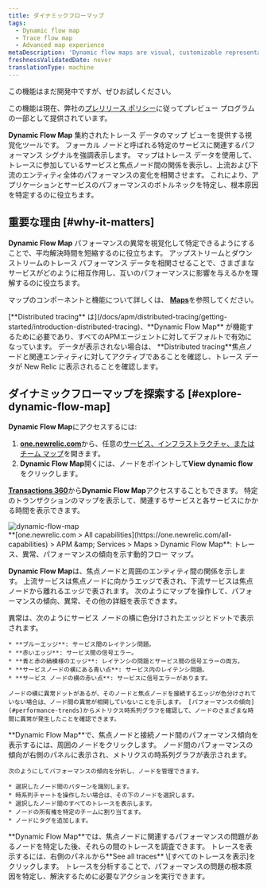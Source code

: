```yaml
---
title: ダイナミックフローマップ
tags:
  - Dynamic flow map
  - Trace flow map
  - Advanced map experience
metaDescription: 'Dynamic flow maps are visual, customizable representations of your aggregated trace data.'
freshnessValidatedDate: never
translationType: machine
---
```


<Callout title="プレビュー">
  この機能はまだ開発中ですが、ぜひお試しください。

  この機能は現在、弊社の[プレリリース ポリシー](/docs/licenses/license-information/referenced-policies/new-relic-pre-release-policy)に従ってプレビュー プログラムの一部として提供されています。
</Callout>

<DNT>**Dynamic Flow Map**</DNT> 集約されたトレース データのマップ ビューを提供する視覚化ツールです。 フォーカル ノードと呼ばれる特定のサービスに関連するパフォーマンス シグナルを強調表示します。 マップはトレース データを使用して、トレースに参加しているサービスと焦点ノード間の関係を表示し、上流および下流のエンティティ全体のパフォーマンスの変化を相関させます。 これにより、アプリケーションとサービスのパフォーマンスのボトルネックを特定し、根本原因を特定するのに役立ちます。

## 重要な理由 [#why-it-matters]

<DNT>**Dynamic Flow Map**</DNT> パフォーマンスの異常を視覚化して特定できるようにすることで、平均解決時間を短縮するのに役立ちます。 アップストリームとダウンストリームのトレース パフォーマンス データを相関させることで、さまざまなサービスがどのように相互作用し、互いのパフォーマンスに影響を与えるかを理解するのに役立ちます。

マップのコンポーネントと機能について詳しくは、 [<DNT>**Maps**</DNT>](/docs/service-architecture-intelligence/maps/advanced-maps)を参照してください。

<Callout variant="important">
  [<DNT>**Distributed tracing**</DNT> は](/docs/apm/distributed-tracing/getting-started/introduction-distributed-tracing)、<DNT>**Dynamic Flow Map**</DNT> が機能するために必要であり、すべてのAPMエージェントに対してデフォルトで有効になっています。 データが表示されない場合は、 <DNT>**Distributed tracing**</DNT>焦点ノードと関連エンティティに対してアクティブであることを確認し、トレース データが New Relic に表示されることを確認します。
</Callout>

## ダイナミックフローマップを探索する [#explore-dynamic-flow-map]

<DNT>**Dynamic Flow Map**</DNT>にアクセスするには:

1. <DNT>**[one.newrelic.com](https://one.newrelic.com)**</DNT>から、任意の[サービス、インフラストラクチャ、またはチーム マップ](/docs/service-architecture-intelligence/maps/advanced-maps)を開きます。
2. <DNT>**Dynamic Flow Map**</DNT>開くには、ノードをポイントして<DNT>**View dynamic flow**</DNT>をクリックします。

[<DNT>**Transactions 360**</DNT>](/docs/apm/transactions/workload-performance-monitoring/transaction-workloads/)から<DNT>**Dynamic Flow Map**</DNT>アクセスすることもできます。 特定のトランザクションのマップを表示して、関連するサービスと各サービスにかかる時間を表示できます。

<img title="dynamic-flow-map" alt="dynamic-flow-map" src="/images/dynamic-flow-map.webp" />

<figcaption>
  <DNT>**[one.newrelic.com &gt; All capabilities](https://one.newrelic.com/all-capabilities) &gt; APM &amp;amp; Services &gt; Maps &gt; Dynamic Flow Map**</DNT>: トレース、異常、パフォーマンスの傾向を示す動的フロー マップ。
</figcaption>

<DNT>**Dynamic Flow Map**</DNT>は、焦点ノードと周囲のエンティティ間の関係を示します。 上流サービスは焦点ノードに向かうエッジで表され、下流サービスは焦点ノードから離れるエッジで表されます。 次のようにマップを操作して、パフォーマンスの傾向、異常、その他の詳細を表示できます。

<CollapserGroup>
  <Collapser id="anomalies" title="異常を分析する">
    異常は、次のようにサービス ノードの横に色分けされたエッジとドットで表示されます。

    * **ブルーエッジ**: サービス間のレイテンシ問題。
    * **赤いエッジ**: サービス間の信号エラー。
    * **青と赤の縞模様のエッジ**: レイテンシの問題とサービス間の信号エラーの両方。
    * **サービスノードの横にある青い点**: サービス内のレイテンシ問題。
    * **サービス ノードの横の赤い点**: サービスに信号エラーがあります。

    ノードの横に異常ドットがあるが、そのノードと焦点ノードを接続するエッジが色分けされていない場合は、ノード間の異常が相関していないことを示します。 [パフォーマンスの傾向](#performance-trends)からメトリクス時系列グラフを確認して、ノードのさまざまな時間に異常が発生したことを確認できます。
  </Collapser>

  <Collapser id="performance-trends" title="パフォーマンスの傾向を見る">
    <DNT>**Dynamic Flow Map**</DNT>で、焦点ノードと接続ノード間のパフォーマンス傾向を表示するには、周囲のノードをクリックします。 ノード間のパフォーマンスの傾向が右側のパネルに表示され、メトリクスの時系列グラフが表示されます。

    次のようにしてパフォーマンスの傾向を分析し、ノードを管理できます。

    * 選択したノード間のパターンを識別します。
    * 時系列チャートを操作したい場合は、その下のノードを選択します。
    * 選択したノード間のすべてのトレースを表示します。
    * ノードの所有権を特定のチームに割り当てます。
    * ノードにタグを追加します。
  </Collapser>

  <Collapser id="investigate-issues" title="問題を調査する">
    <DNT>**Dynamic Flow Map**</DNT>では、焦点ノードに関連するパフォーマンスの問題があるノードを特定した後、それらの間のトレースを調査できます。 トレースを表示するには、右側のパネルから**See all traces** \[すべてのトレースを表示]をクリックします。 トレースを分析することで、パフォーマンスの問題の根本原因を特定し、解決するために必要なアクションを実行できます。
  </Collapser>
</CollapserGroup>